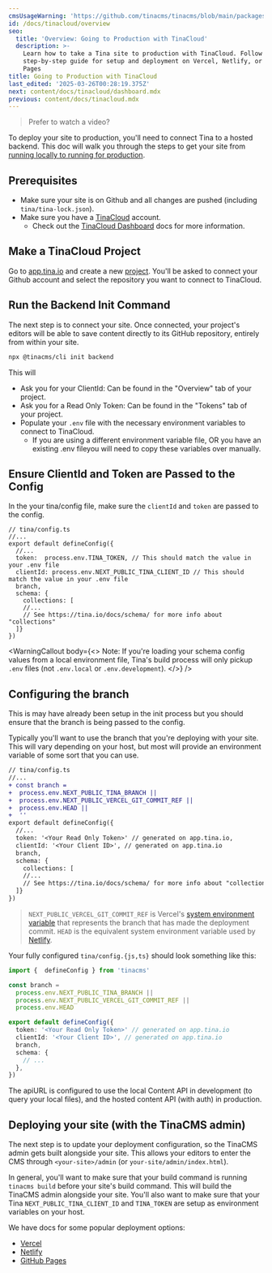 ```yaml
---
cmsUsageWarning: 'https://github.com/tinacms/tinacms/blob/main/packages/tinacms/src/tina-cms.tsx'
id: /docs/tinacloud/overview
seo:
  title: 'Overview: Going to Production with TinaCloud'
  description: >-
    Learn how to take a Tina site to production with TinaCloud. Follow our
    step-by-step guide for setup and deployment on Vercel, Netlify, or GitHub
    Pages
title: Going to Production with TinaCloud
last_edited: '2025-03-26T00:28:19.375Z'
next: content/docs/tinacloud/dashboard.mdx
previous: content/docs/tinacloud.mdx
---
```



> Prefer to watch a video?

<Youtube embedSrc="https://www.youtube.com/embed/sTVd8CYtXrA?si=DmnS-45aXkmCq8Fa" />

To deploy your site to production, you'll need to connect Tina to a hosted backend. This doc will walk you through the steps to get your site from [running locally to running for production](/docs/troubleshooting/authentication-login-issues/#local-mode-vs-production-mode).

## Prerequisites

* Make sure your site is on Github and all changes are pushed (including `tina/tina-lock.json`).
* Make sure you have a [TinaCloud](https://app.tina.io) account.
  * Check out the [TinaCloud Dashboard](/docs/tinacloud/dashboard) docs for more information.

## Make a TinaCloud Project

Go to [app.tina.io](https://app.tina.io) and create a new [project](/docs/tinacloud/dashboard/projects/). You'll be asked to connect your Github account and select the repository you want to connect to TinaCloud.

## Run the Backend Init Command

The next step is to connect your site. Once connected, your project's editors will be able to save content directly to its GitHub repository, entirely from within your site.

```bash
npx @tinacms/cli init backend
```

This will

* Ask you for your ClientId: Can be found in the "Overview" tab of your project.
* Ask you for a Read Only Token: Can be found in the "Tokens" tab of your project.
* Populate your `.env` file with the necessary environment variables to connect to TinaCloud.
  * If you are using a different environment variable file, OR you have an existing .env fileyou will need to copy these variables over manually.

## Ensure ClientId and Token are Passed to the Config

In the your tina/config file, make sure the `clientId` and `token` are passed to the config.

```tsx
// tina/config.ts
//...
export default defineConfig({
  //...
  token:  process.env.TINA_TOKEN, // This should match the value in your .env file
  clientId: process.env.NEXT_PUBLIC_TINA_CLIENT_ID // This should match the value in your .env file
  branch,
  schema: {
    collections: [
    //...
    // See https://tina.io/docs/schema/ for more info about "collections"
  ]}
})
```

<WarningCallout
  body={<>
    Note: If you're loading your schema config values from a local environment file, Tina's build process will only pickup `.env` files (not `.env.local` or `.env.development`).
  </>}
/>

## Configuring the branch

This is may have already been setup in the init process but you should ensure that the branch is being passed to the config.

Typically you'll want to use the branch that you're deploying with your site. This will vary depending on your host, but most will provide an environment variable of some sort that you can use.

```diff
// tina/config.ts
//...
+ const branch =
+  process.env.NEXT_PUBLIC_TINA_BRANCH ||
+  process.env.NEXT_PUBLIC_VERCEL_GIT_COMMIT_REF ||
+  process.env.HEAD ||
+  ''
export default defineConfig({
  //...
  token: '<Your Read Only Token>' // generated on app.tina.io,
  clientId: '<Your Client ID>', // generated on app.tina.io
  branch,
  schema: {
    collections: [
    //...
    // See https://tina.io/docs/schema/ for more info about "collections"
  ]}
})
```

> `NEXT_PUBLIC_VERCEL_GIT_COMMIT_REF` is Vercel's [system environment variable](https://vercel.com/docs/concepts/projects/environment-variables#system-environment-variables) that represents the branch that has made the deployment commit.
> `HEAD` is the equivalent system environment variable used by [Netlify](https://docs.netlify.com/configure-builds/environment-variables/#git-metadata).

Your fully configured `tina/config.{js,ts}` should look something like this:

```ts
import {  defineConfig } from 'tinacms'

const branch =
  process.env.NEXT_PUBLIC_TINA_BRANCH ||
  process.env.NEXT_PUBLIC_VERCEL_GIT_COMMIT_REF ||
  process.env.HEAD

export default defineConfig({
  token: '<Your Read Only Token>' // generated on app.tina.io
  clientId: '<Your Client ID>', // generated on app.tina.io
  branch,
  schema: {
    // ...
  },
})
```

The apiURL is configured to use the local Content API in development (to query your local files), and the hosted content API (with auth) in production.

## Deploying your site (with the TinaCMS admin)

The next step is to update your deployment configuration, so the TinaCMS admin gets built alongside your site. This allows your editors to enter the CMS through `<your-site>/admin` (or `your-site/admin/index.html`).

In general, you'll want to make sure that your build command is running `tinacms build` before your site's build command. This will build the TinaCMS admin alongside your site. You'll also want to make sure that your Tina `NEXT_PUBLIC_TINA_CLIENT_ID` and `TINA_TOKEN` are setup as environment variables on your host.

We have docs for some popular deployment options:

* [Vercel](/docs/tinacloud/deployment-options/vercel)
* [Netlify](/docs/tinacloud/deployment-options/netlify)
* [GitHub Pages](/docs/tinacloud/deployment-options/github-pages)
